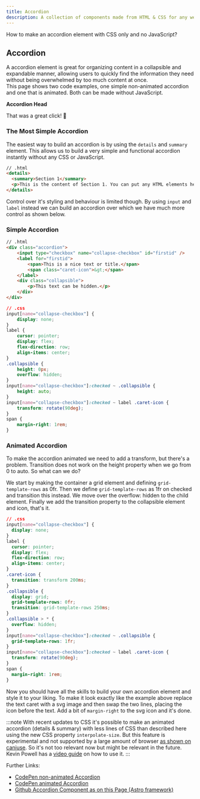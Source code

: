 ```yaml
---
title: Accordion
description: A collection of components made from HTML & CSS for any web development project.
---
```


How to make an accordion element with CSS only and no JavaScript?

## Accordion
A accordion element is great for organizing content in a collapsible and expandable manner, allowing users to quickly find the information they need without being overwhelmed by too much content at once.  
This page shows two code examples, one simple non-animated accordion and one that is animated. Both can be made without JavaScript.

<Card title='Example'>
    <Accordion id="id">
        <p slot="top"><strong>Accordion Head</strong></p>
        <p>That was a great click! 💪</p>
    </Accordion>
</Card>

### The Most Simple Accordion
The easiest way to build an accordion is by using the `details` and `summary` element. This allows us to build a very simple and functional accordion instantly without any CSS or JavaScript.

```html
// .html
<details>
  <summary>Section 1</summary>
  <p>This is the content of Section 1. You can put any HTML elements here.</p>
</details>
```

Control over it's styling and behaviour is limited though. By using `input` and `label` instead we can build an accordion over which we have much more control as shown below.

### Simple Accordion
```html
// .html
<div class="accordion">
    <input type="checkbox" name="collapse-checkbox" id="firstid" />
    <label for="firstid">
        <span>This is a nice text or title.</span>
        <span class="caret-icon">&gt;</span>
    </label>
    <div class="collapsible">
        <p>This text can be hidden.</p>
    </div>
</div>
```

```css
// .css
input[name="collapse-checkbox"] {
    display: none;
}
label {
    cursor: pointer;
    display: flex;
    flex-direction: row;
    align-items: center;
}
.collapsible {
    height: 0px;
    overflow: hidden;
}
input[name="collapse-checkbox"]:checked ~ .collapsible {
    height: auto;
}
input[name="collapse-checkbox"]:checked ~ label .caret-icon {
    transform: rotate(90deg);
}
span {
    margin-right: 1rem;
}
```

### Animated Accordion
To make the accordion animated we need to add a transform, but there's a problem. Transition does not work on the height property when we go from 0 to auto. So what can we do?

We start by making the container a grid element and defining `grid-template-rows` as 0fr. Then we define `grid-template-rows` as 1fr on checked and transition this instead. We move over the overflow: hidden to the child element. Finally we add the transition property to the collapsible element and icon, that's it.

```css
// .css
input[name="collapse-checkbox"] {
  display: none;
}
label {
  cursor: pointer;
  display: flex;
  flex-direction: row;
  align-items: center;
}
.caret-icon {
  transition: transform 200ms;
}
.collapsible {
  display: grid;
  grid-template-rows: 0fr;
  transition: grid-template-rows 250ms;
}
.collapsible > * {
  overflow: hidden;
}
input[name="collapse-checkbox"]:checked ~ .collapsible {
  grid-template-rows: 1fr;
}
input[name="collapse-checkbox"]:checked ~ label .caret-icon {
  transform: rotate(90deg);
}
span {
  margin-right: 1rem;
}
```
Now you should have all the skills to build your own accordion element and style it to your liking. To make it look exactly like the example above replace the text caret with a svg image and then swap the two lines, placing the icon before the text. Add a bit of `margin-right` to the svg icon and it's done.

:::note
With recent updates to CSS it's possible to make an animated accordion (details & summary) with less lines of CSS than described here using the new CSS property `interpolate-size`. But this feature is experimental and not supported by a large amount of browser [as shown on caniuse](https://caniuse.com/mdn-css_properties_interpolate-size). So it's not too relevant now but might be relevant in the future.  
Kevin Powell has a [video guide](https://youtu.be/Vzj3jSUbMtI) on how to use it.
:::

Further Links:
- [CodePen non-animated Accordion](https://codepen.io/BryanHogan/pen/poBpbyP)
- [CodePen animated Accordion](https://codepen.io/BryanHogan/pen/wvZpEGq)
- [Github Accordion Component as on this Page (Astro framework)](https://github.com/BryanHogan/webdev/blob/master/src/components/Accordion.astro)